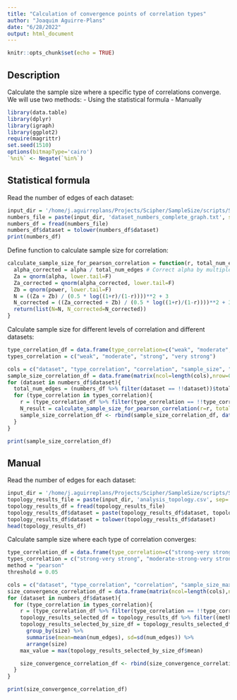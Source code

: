 ```yaml
---
title: "Calculation of convergence points of correlation types"
author: "Joaquim Aguirre-Plans"
date: "6/28/2022"
output: html_document
---
```


```r
knitr::opts_chunk$set(echo = TRUE)
```

## Description

Calculate the sample size where a specific type of correlations converge. We will use two methods:
- Using the statistical formula
- Manually

```r
library(data.table)
library(dplyr)
library(igraph)
library(ggplot2)
require(magrittr)
set.seed(1510)
options(bitmapType='cairo')
`%ni%` <- Negate(`%in%`)
```

## Statistical formula

Read the number of edges of each dataset:

```r
input_dir = '/home/j.aguirreplans/Projects/Scipher/SampleSize/scripts/SampleSizeShiny/data'
numbers_file = paste(input_dir, 'dataset_numbers_complete_graph.txt', sep='/')
numbers_df = fread(numbers_file)
numbers_df$dataset = tolower(numbers_df$dataset)
print(numbers_df)
```

Define function to calculate sample size for correlation:

```r
calculate_sample_size_for_pearson_correlation = function(r, total_num_edges, alpha=0.05, power=0.8){
  alpha_corrected = alpha / total_num_edges # Correct alpha by multiple error
  Za = qnorm(alpha, lower.tail=F)
  Za_corrected = qnorm(alpha_corrected, lower.tail=F)
  Zb = qnorm(power, lower.tail=F)
  N = ((Za + Zb) / (0.5 * log((1+r)/(1-r))))**2 + 3
  N_corrected = ((Za_corrected + Zb) / (0.5 * log((1+r)/(1-r))))**2 + 3
  return(list(N=N, N_corrected=N_corrected))
}
```

Calculate sample size for different levels of correlation and different datasets:

```r
type_correlation_df = data.frame(type_correlation=c("weak", "moderate", "strong", "very strong"), lower_val=c(0.2,0.4,0.6,0.8), upper_val=c(0.4,0.6,0.8,NA))
types_correlation = c("weak", "moderate", "strong", "very strong")

cols = c("dataset", "type_correlation", "correlation", "sample_size", "sample_size_corrected")
sample_size_correlation_df = data.frame(matrix(ncol=length(cols),nrow=0, dimnames=list(NULL, cols)))
for (dataset in numbers_df$dataset){
  total_num_edges = (numbers_df %>% filter(dataset == !!dataset))$total_num_edges
  for (type_correlation in types_correlation){
    r = (type_correlation_df %>% filter(type_correlation == !!type_correlation))$lower_val
    N_result = calculate_sample_size_for_pearson_correlation(r=r, total_num_edges=total_num_edges, alpha=0.05, power=0.8)
    sample_size_correlation_df <- rbind(sample_size_correlation_df, data.frame(dataset=dataset, type_correlation=type_correlation, correlation=r, sample_size=N_result$N, sample_size_corrected=N_result$N_corrected))
  }
}

print(sample_size_correlation_df)
```

## Manual

Read the number of edges for each dataset:

```r
input_dir = '/home/j.aguirreplans/Projects/Scipher/SampleSize/scripts/SampleSizeShiny/data'
topology_results_file = paste(input_dir, 'analysis_topology.csv', sep='/')
topology_results_df = fread(topology_results_file)
topology_results_df$dataset = paste(topology_results_df$dataset, topology_results_df$type_dataset, sep=":") # Join dataset and type_dataset
topology_results_df$dataset = tolower(topology_results_df$dataset)
head(topology_results_df)
```

Calculate sample size where each type of correlation converges:

```r
type_correlation_df = data.frame(type_correlation=c("strong-very strong", "moderate-strong-very strong", "weak-moderate-strong-very strong"), lower_val=c(0.6,0.4,0.2), upper_val=c(NA,NA,NA))
types_correlation = c("strong-very strong", "moderate-strong-very strong", "weak-moderate-strong-very strong")
method = "pearson"
threshold = 0.05

cols = c("dataset", "type_correlation", "correlation", "sample_size_max_value", "sample_size_sliding")
size_convergence_correlation_df = data.frame(matrix(ncol=length(cols),nrow=0, dimnames=list(NULL, cols)))
for (dataset in numbers_df$dataset){
  for (type_correlation in types_correlation){
    r = (type_correlation_df %>% filter(type_correlation == !!type_correlation))$lower_val
    topology_results_selected_df = topology_results_df %>% filter((method == !!method) & (dataset == !!dataset) & (type_correlation == !!type_correlation) & (threshold == !!threshold)) %>% select(size, rep, num_edges)
    topology_results_selected_by_size_df = topology_results_selected_df %>%
      group_by(size) %>%
      summarise(mean=mean(num_edges), sd=sd(num_edges)) %>%
      arrange(size)
    max_value = max(topology_results_selected_by_size_df$mean)

    size_convergence_correlation_df <- rbind(size_convergence_correlation_df, data.frame(dataset=dataset, type_correlation=type_correlation, correlation=r, sample_size_max_value=max_value, sample_size_sliding=NA))
  }
}

print(size_convergence_correlation_df)
```
